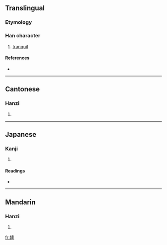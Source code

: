 {{also|婳}}
==Translingual==

===Etymology===
{{Han compound|女|畫|c1=s|c2=p|t1=female|ls=psc}}

===Han character===
{{Han char|rn=38|rad=女|as=12|sn=15|four=4541<sub>6</sub>|canj=女中土一 (VLGM)}}

# [[tranquil]]

====References====
* {{Han ref|kx=0271.120|dkj=06719|dj=0539.050|hdz=21082.150|uh=5AFF|ud=23295|bh=E554|bd=58708}}

----

==Cantonese==

===Hanzi===
{{yue-hanzi|jyut=|y=waak6|sim=婳}}

# {{defn|Cantonese}}

----

==Japanese==

===Kanji===
{{ja-kanji|grade=|rs=女12}}

# {{defn|Japanese}}

====Readings====
* {{ja-readings|on=[[かく]] (kaku), [[ぎゃく]] (gyaku)|kun=[[しとやか]] (shitoyaka), [[みめよい]] (mimeyoi)}}

----

==Mandarin==

===Hanzi===
{{cmn-hanzi|sim=婳|pin=[[huà]] ([[hua4]])|wg=hua<sup>4</sup>}}

# {{defn|Mandarin}}

[[fr:嫿]]